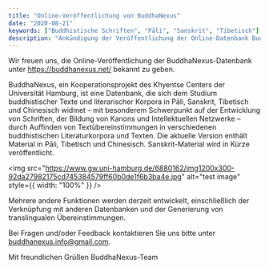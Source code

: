 ```yaml
---
title: "Online-Veröffentlichung von BuddhaNexus"
date: "2020-08-21"
keywords: ["Buddhistische Schriften", "Pāli", "Sanskrit", "Tibetisch"]
description: "Ankündigung der Veröffentlichung der Online-Datenbank BuddhaNexus"
---
```


Wir freuen uns, die Online-Veröffentlichung der BuddhaNexus-Datenbank unter <a href="https://buddhanexus.net/" target="_blank" rel="noopener">https://buddhanexus.net/</a> bekannt zu geben.

BuddhaNexus, ein Kooperationsprojekt des Khyentse Centers der Universität Hamburg, ist eine Datenbank, die sich dem Studium buddhistischer Texte und literarischer Korpora in Pāli, Sanskrit, Tibetisch und Chinesisch widmet – mit besonderem Schwerpunkt auf der Entwicklung von Schriften, der Bildung von Kanons und Intellektuellen Netzwerke – durch Auffinden von Textübereinstimmungen in verschiedenen buddhistischen Literaturkorpora und Texten. Die aktuelle Version enthält Material in Pāli, Tibetisch und Chinesisch. Sanskrit-Material wird in Kürze veröffentlicht.

<img
  src="https://www.gw.uni-hamburg.de/6880162/img1200x300-92da27982175cd745384579ff60b0de1f6b3ba4e.jpg"
  alt="test image"
  style={{ width: "100%" }}
/>

Mehrere andere Funktionen werden derzeit entwickelt, einschließlich der Verknüpfung mit anderen Datenbanken und der Generierung von translingualen Übereinstimmungen.

Bei Fragen und/oder Feedback kontaktieren Sie uns bitte unter [buddhanexus.info@gmail.com](mailto:buddhanexus.info@gmail.com).

Mit freundlichen Grüßen
BuddhaNexus-Team

